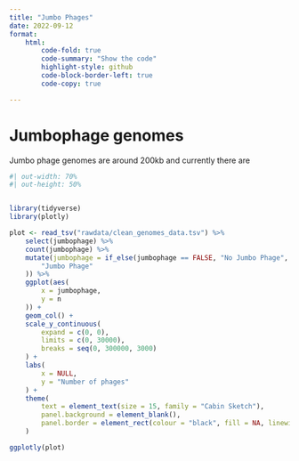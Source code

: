 ```yaml
---
title: "Jumbo Phages"
date: 2022-09-12
format:
    html:
        code-fold: true
        code-summary: "Show the code"
        highlight-style: github
        code-block-border-left: true
        code-copy: true

---
```


# Jumbophage genomes

Jumbo phage genomes are around 200kb and currently there are 

```r
#| out-width: 70%
#| out-height: 50%


library(tidyverse)
library(plotly)

plot <- read_tsv("rawdata/clean_genomes_data.tsv") %>%
    select(jumbophage) %>%
    count(jumbophage) %>%
    mutate(jumbophage = if_else(jumbophage == FALSE, "No Jumbo Phage",
        "Jumbo Phage"
    )) %>%
    ggplot(aes(
        x = jumbophage,
        y = n
    )) +
    geom_col() +
    scale_y_continuous(
        expand = c(0, 0),
        limits = c(0, 30000),
        breaks = seq(0, 300000, 3000)
    ) +
    labs(
        x = NULL,
        y = "Number of phages"
    ) +
    theme(
        text = element_text(size = 15, family = "Cabin Sketch"),
        panel.background = element_blank(),
        panel.border = element_rect(colour = "black", fill = NA, linewidth = 2)
    )

ggplotly(plot)
```